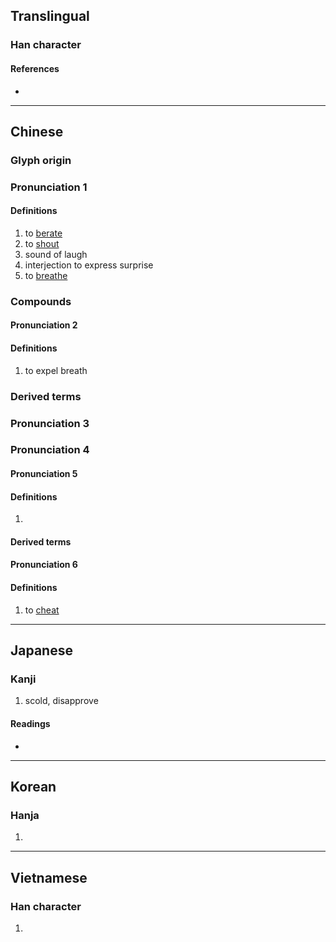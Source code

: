 {{also|訶}}
{{character info/new}}
==Translingual==

===Han character===
{{Han char|rn=30|rad=口|as=05|sn=8|four=61020|canj=RMNR|ids=⿰口可}}

====References====
* {{Han ref|kx=0183.020|dkj=03459|dj=0402.030|hdz=10598.100|uh=5475|ud=21621|bh=A8FE|bd=43262}}

----

==Chinese==
{{zh-forms}}

===Glyph origin===
{{Han etym}}

{{zh-forms|t=訶|t2=呵}}

===Pronunciation 1===
{{zh-pron
|m=hē
|c=ho1,ho2
|cat=v,adv,interj
|mc=1
|oc=1,2
}}

====Definitions====
{{zh-hanzi}}

# to [[berate]]
# to [[shout]]
# sound of laugh
# interjection to express surprise
# to [[breathe]]

===Compounds===
{{zh-der|呵責|呵斥}}

{{zh-forms}}

====Pronunciation 2====
<!--呼箇切-->
{{zh-pron
|m=hē
|c=ho1,ho2
|cat=v
|mc=2
|oc=n,1
}}

====Definitions====
{{zh-hanzi}}

# to expel breath

===Derived terms===
{{zh-der|一气呵成}}

===Pronunciation 3===
{{zh-see|哈|v}}

===Pronunciation 4===
{{zh-see|啊|v}}

====Pronunciation 5====
{{zh-pron
|m=kē
|c=ho1,ho2
|cat=
}}

====Definitions====
{{zh-hanzi}}

# {{non-gloss|Used in transliteration.}}

====Derived terms====
{{zh-der|呵羅單|呵叻}}

====Pronunciation 6====
{{zh-pron
|m=huō
|c=ho1,ho2
|cat=v
}}

====Definitions====
{{zh-hanzi}}

# to [[cheat]]

----

==Japanese==

===Kanji===
{{ja-kanji|grade=|rs=口05}}

# scold, disapprove

====Readings====
* {{ja-readings|on=[[か]] (ka)|kun=[[しかる]] (shikaru), [[わらう]] (warau)}}

----

==Korean==

===Hanja===
{{ko-hanja|hangeul=가|rv=ga|mr=ka}}

# {{defn|lang=ko|sort=口05}}

----

==Vietnamese==

===Han character===
{{vi-hantu|[[ha]], [[há]], [[hả]], [[hà]], [[khá]], [[khà]]|rs=口05}}

# {{defn|lang=vi|sort=口05}}